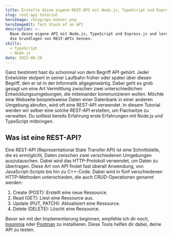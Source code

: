 ```yaml
---
title: Erstelle deine eigene REST-API mit Node.js, TypeScript und Express.js
slug: rest-api-tutorial
heroImage: /blog/api-banner.png
heroImageAlt: Tech Stack of an API
description: >-
  Baue deine eigene API mit Node.js, TypeScript und Express.js und lerne dabei
  die Grundlagen von REST-APIs kennen.
skills:
  - TypeScript
  - Node.js
date: 2023-08-28
---
```


Ganz bestimmt hast du schonmal von dem Begriff API gehört. Jeder Entwickler
stolpert in seiner Laufbahn früher oder später über diesen Begriff, den er ist
in der Informatik allgegenwärtig. Dabei geht es grob gesagt um eine Art
Vermittlung zwischen zwei unterschiedlichen Entwicklungsumgebungen, die
miteinander kommunizieren wollen. Möchte eine Webseite beispielsweise Daten
einer Datenbank in einer anderen Umgebung abrufen, wird oft eine REST-API
verwendet. In diesem Tutorial werden wir selber eine solche REST-API
erstellen, um Flachwitze zu verwalten. Du solltest bereits Erfahrung erste
Erfahrungen mit Node.js und TypeScript mitbringen.

## Was ist eine REST-API?

Eine REST-API (Representational State Transfer API) ist eine Schnittstelle,
die es ermöglicht, Daten zwischen zwei verschiedenen Umgebungen auszutauschen.
Dabei wird das HTTP-Protokoll verwendet, um Daten zu übertragen. Diese Art von
API findet fast überall Anwendung, von JavaScript-Scripts bis hin zu
C++-Code. Dabei wird in fünf verschiedenen HTTP-Methoden unterschieden,
die auch CRUD-Operationen genannt werden:

1. Create (POST): Erstellt eine neue Ressource.
2. Read (GET): Liest eine Ressource aus.
3. Update (PUT, PATCH): Aktualisiert eine Ressource.
4. Delete (DELETE): Löscht eine Ressource.

Bevor wir mit der Implementierung beginnen, empfehle ich dir noch,
[Insomnia](https://insomnia.rest/) oder [Postman](https://www.postman.com/)
zu installieren. Diese Tools helfen dir dabei, deine API zu testen.
